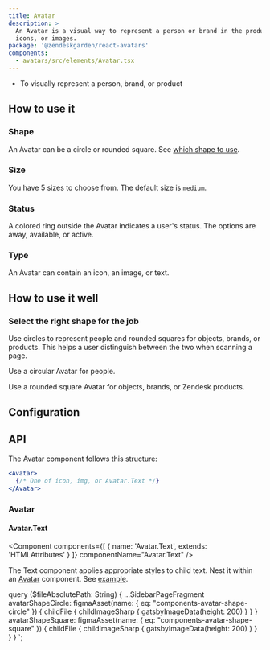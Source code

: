 ```yaml
---
title: Avatar
description: >
  An Avatar is a visual way to represent a person or brand in the product. They can display text,
  icons, or images.
package: '@zendeskgarden/react-avatars'
components:
  - avatars/src/elements/Avatar.tsx
---
```


<Usage>
  <Use>
    <ul>
      <li>To visually represent a person, brand, or product</li>
    </ul>
  </Use>
</Usage>

## How to use it

### Shape

An Avatar can be a circle or rounded square. See [which shape to use](#how-to-use-it-well).


<CodeExample code={AvatarShapeCode}>
  <AvatarShape />
</CodeExample>

### Size

You have 5 sizes to choose from. The default size is `medium`.


<CodeExample code={AvatarSizeCode}>
  <AvatarSize />
</CodeExample>

### Status

A colored ring outside the Avatar indicates a user's status. The options are away, available, or active.


<CodeExample code={AvatarStatusCode}>
  <AvatarStatus />
</CodeExample>

### Type

An Avatar can contain an icon, an image, or text.


<CodeExample code={AvatarTypeCode}>
  <AvatarType />
</CodeExample>

## How to use it well

### Select the right shape for the job

Use circles to represent people and rounded squares for objects, brands, or products. This helps a
user distinguish between the two when scanning a page.

<BestPractice>
  <Do imageSource={props.data.avatarShapeCircle.childFile.childImageSharp.gatsbyImageData}>
    <p>Use a circular Avatar for people.</p>
  </Do>
  <Do imageSource={props.data.avatarShapeSquare.childFile.childImageSharp.gatsbyImageData}>
    <p>Use a rounded square Avatar for objects, brands, or Zendesk products.</p>
  </Do>
</BestPractice>

## Configuration

<Configuration reactPackage={props.data.mdx.package} components={props.data.mdx.components} />

## API

The Avatar component follows this structure:

<!-- prettier-ignore -->
```jsx
<Avatar>
  {/* One of icon, img, or Avatar.Text */}
</Avatar>
```

### Avatar

<Component components={props.data.mdx.components} componentName="avatar" />

<PropSheet components={props.data.mdx.components} componentName="avatar" />

#### Avatar.Text

<Component
  components={[
    {
      name: 'Avatar.Text',
      extends: 'HTMLAttributes<HTMLSpanElement>'
    }
  ]}
  componentName="Avatar.Text"
/>

The Text component applies appropriate styles to child text. Nest it within an [Avatar](#avatar) component.
See [example](#type).


  query ($fileAbsolutePath: String) {
    ...SidebarPageFragment
    avatarShapeCircle: figmaAsset(name: { eq: "components-avatar-shape-circle" }) {
      childFile {
        childImageSharp {
          gatsbyImageData(height: 200)
        }
      }
    }
    avatarShapeSquare: figmaAsset(name: { eq: "components-avatar-shape-square" }) {
      childFile {
        childImageSharp {
          gatsbyImageData(height: 200)
        }
      }
    }
  }
`;
